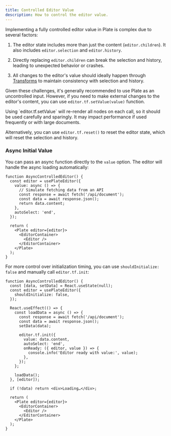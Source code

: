 ```yaml
---
title: Controlled Editor Value
description: How to control the editor value.
---
```


Implementing a fully controlled editor value in Plate is complex due to several factors:

1. The editor state includes more than just the content (`editor.children`). It also includes `editor.selection` and `editor.history`.

2. Directly replacing `editor.children` can break the selection and history, leading to unexpected behavior or crashes.

3. All changes to the editor's value should ideally happen through [Transforms](https://docs.slatejs.org/api/transforms) to maintain consistency with selection and history.

Given these challenges, it's generally recommended to use Plate as an uncontrolled input. However, if you need to make external changes to the editor's content, you can use `editor.tf.setValue(value)` function.

<Callout type="warning" title="Performance Consideration">
  Using `editor.tf.setValue` will re-render all nodes on each call, so it
  should be used carefully and sparingly. It may impact performance if used
  frequently or with large documents.
</Callout>

Alternatively, you can use `editor.tf.reset()` to reset the editor state, which will reset the selection and history.

### Async Initial Value

You can pass an async function directly to the `value` option. The editor will handle the async loading automatically:

```tsx
function AsyncControlledEditor() {
  const editor = usePlateEditor({
    value: async () => {
      // Simulate fetching data from an API
      const response = await fetch('/api/document');
      const data = await response.json();
      return data.content;
    },
    autoSelect: 'end',
  });

  return (
    <Plate editor={editor}>
      <EditorContainer>
        <Editor />
      </EditorContainer>
    </Plate>
  );
}
```

For more control over initialization timing, you can use `shouldInitialize: false` and manually call `editor.tf.init`:

```tsx
function AsyncControlledEditor() {
  const [data, setData] = React.useState(null);
  const editor = usePlateEditor({
    shouldInitialize: false,
  });

  React.useEffect(() => {
    const loadData = async () => {
      const response = await fetch('/api/document');
      const data = await response.json();
      setData(data);
      
      editor.tf.init({
        value: data.content,
        autoSelect: 'end',
        onReady: ({ editor, value }) => {
          console.info('Editor ready with value:', value);
        },
      });
    };
    
    loadData();
  }, [editor]);

  if (!data) return <div>Loading…</div>;

  return (
    <Plate editor={editor}>
      <EditorContainer>
        <Editor />
      </EditorContainer>
    </Plate>
  );
}
```

<ComponentPreview name="controlled-demo" padding="md" />

